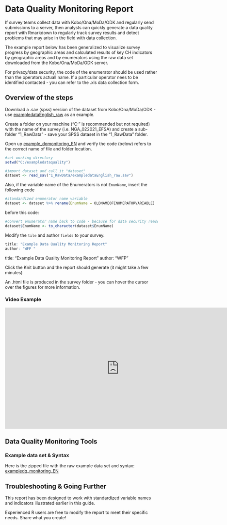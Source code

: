 # Data Quality Monitoring Report

If survey teams collect data with Kobo/Ona/MoDa/ODK and regularly send submissions to a server, then analysts can quickly generate a data quality report with Rmarkdown to regularly track survey results and detect problems that may arise in the field with data collection.

The example report below has been generalized to visualize survey progress by geographic areas and calculated results of key CH indicators by geographic areas and by enumerators using the raw data set downloaded from the  Kobo/Ona/MoDa/ODK server.

For privacy/data security, the code of the enumerator should be used rather than the operators actuall name.  If a particular operator nees to be identified contacted - you can refer to the .xls data collection form. 

## Overview of the steps

Download a .sav (spss) version of the dataset from Kobo/Ona/MoDa/ODK - use [exampledataEnglish_raw](https://github.com/WFP-VAM/RBD_FS_CH_guide_EN/blob/master/example_datasets/exampledataEnglish_raw.sav) as an example.

Create a folder on your machine ("C:" is recommended but not required) with the name of the survey (i.e. NGA_022021_EFSA) and create a sub-folder "1_RawData" - save your SPSS dataset in the "1_RawData" folder.


Open up [example_dqmonitoring_EN](https://github.com/WFP-VAM/RBD_FS_CH_guide_EN/blob/master/syntax/example_dqmonitoring_EN.Rmd) 
 and verify the code (below) refers to the correct name of file and folder location.

```r
#set working directory 
setwd("C:/exampledataquality")

#import dataset and call it "dataset"
dataset <- read_sav("1_RawData/exampledataEnglish_raw.sav")
```

Also, if the variable name of the Enumerators is not `EnumName`, insert the following code 

```r
#standardized enumerator name variable
dataset <- dataset %>% rename(EnumName = OLDNAMEOFENUMERATORVARIABLE) 
```

before this code:

```r
#convert enumerator name back to code - because for data security reasons you dont want to publish the name of the operator
dataset$EnumName <- to_character(dataset$EnumName)
```

Modify the `tile` and author `fields` to your survey. 

```r
title: "Example Data Quality Monitoring Report"
author: "WFP "
```
title: "Example Data Quality Monitoring Report"
author: "WFP "

Click the Knit button and the report should generate (it might take a few minutes)

An .html file is produced in the survey folder - you can hover the cursor over the figures for more information.

### Video Example 

<iframe width="750" height="400" src="https://www.youtube.com/embed/-hvUzqojk9c" frameborder="0" allowfullscreen></iframe>

## Data Quality Monitoring Tools

### Example data set & Syntax

Here is the zipped file with the raw example data set and syntax:
[exampledq_monitoring_EN](https://github.com/WFP-VAM/RBD_FS_CH_guide_EN/blob/master/syntax/exampledq_monitoring_EN.zip?raw=true) 


## Troubleshooting & Going Further

This report has been designed to work with standardized variable names and indicators illustrated earlier in this guide. 

Experienced R users are free to modify the report to meet their specific needs.  Share what you create!  


